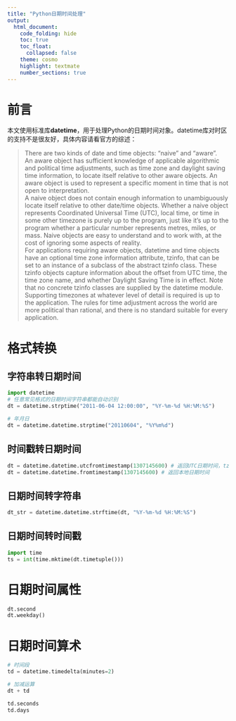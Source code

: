 ```yaml
---
title: "Python日期时间处理"
output:
  html_document:
    code_folding: hide
    toc: true
    toc_float: 
      collapsed: false
    theme: cosmo
    highlight: textmate
    number_sections: true
---
```



# 前言
本文使用标准库**datetime**，用于处理Python的日期时间对象。datetime库对时区的支持不是很友好，具体内容请看官方的综述：

> There are two kinds of date and time objects: “naive” and “aware”.  
An aware object has sufficient knowledge of applicable algorithmic and political time adjustments, such as time zone and daylight saving time information, to locate itself relative to other aware objects. An aware object is used to represent a specific moment in time that is not open to interpretation.  
A naive object does not contain enough information to unambiguously locate itself relative to other date/time objects. Whether a naive object represents Coordinated Universal Time (UTC), local time, or time in some other timezone is purely up to the program, just like it’s up to the program whether a particular number represents metres, miles, or mass. Naive objects are easy to understand and to work with, at the cost of ignoring some aspects of reality.  
For applications requiring aware objects, datetime and time objects have an optional time zone information attribute, tzinfo, that can be set to an instance of a subclass of the abstract tzinfo class. These tzinfo objects capture information about the offset from UTC time, the time zone name, and whether Daylight Saving Time is in effect. Note that no concrete tzinfo classes are supplied by the datetime module. Supporting timezones at whatever level of detail is required is up to the application. The rules for time adjustment across the world are more political than rational, and there is no standard suitable for every application.  

# 格式转换
## 字符串转日期时间
``` python
import datetime
# 任意常见格式的日期时间字符串都能自动识别
dt = datetime.strptime("2011-06-04 12:00:00", "%Y-%m-%d %H:%M:%S")

# 年月日
dt = datetime.datetime.strptime("20110604", "%Y%m%d")
```

## 时间戳转日期时间
``` python
dt = datetime.datetime.utcfromtimestamp(1307145600) # 返回UTC日期时间，tzinfo = None
dt = datetime.datetime.fromtimestamp(1307145600) # 返回本地日期时间
```

## 日期时间转字符串
``` python
dt_str = datetime.datetime.strftime(dt, "%Y-%m-%d %H:%M:%S")
```

## 日期时间转时间戳
```python
import time
ts = int(time.mktime(dt.timetuple()))
```


# 日期时间属性
```python
dt.second
dt.weekday()
```

# 日期时间算术
``` python
# 时间段
td = datetime.timedelta(minutes=2)

# 加减运算
dt + td

td.seconds
td.days
```
